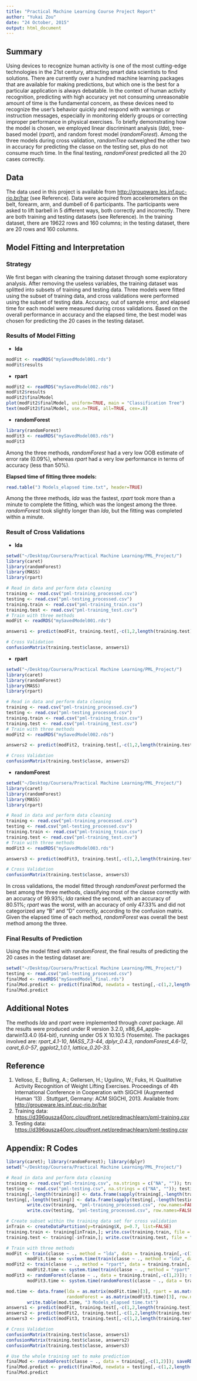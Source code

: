 ```yaml
---
title: "Practical Machine Learning Course Project Report"
author: "Yukai Zou"
date: "24 October, 2015"
output: html_document
---
```

## Summary
Using devices to recognize human activity is one of the most cutting-edge technologies in the 21st century, attracting smart data scientists to find solutions. There are currently over a hundred machine learning packages that are available for making predictions, but which one is the best for a particular application is always debatable. In the context of human activity recognition, predicting with high accuracy yet not consuming unreasonable amount of time is the fundamental concern, as these devices need to recognize the user's behavior quickly and respond with warnings or instruction messages, especially in monitoring elderly groups or correcting improper performance in physical exercises. To briefly demonstrating how the model is chosen, we employed linear discriminant analysis (*lda*), tree-based model (*rpart*), and random forest model (*randomForest*). Among the three models during cross validation, *randomTree* outweighed the other two in accuracy for predicting the classe on the testing set, plus do not consume much time. In the final testing, *randomForest* predicted all the 20 cases correctly.

## Data
The data used in this project is available from <http://groupware.les.inf.puc-rio.br/har> (see Reference). Data were acquired from accelerometers on the belt, forearm, arm, and dumbell of 6 participants. The participants were asked to lift barbell in 5 different ways, both correctly and incorrectly. There are both training and testing datasets (see Reference). In the training dataset, there are 19622 rows and 160 columns; in the testing dataset, there are 20 rows and 160 columns.

## Model Fitting and Interpretation
### Strategy
We first began with cleaning the training dataset through some exploratory analysis. After removing the useless variables, the training dataset was splitted into subsets of training and testing data. Three models were fitted using the subset of training data, and cross validations were performed using the subset of testing data. Accuracy, out of sample error, and elapsed time for each model were measured during cross validations. Based on the overall performance in accuracy and the elapsed time, the best model was chosen for predicting the 20 cases in the testing dataset.

### Results of Model Fitting
- **lda**
```r
modFit <- readRDS("mySavedModel001.rds")
modFit$results
```

- **rpart**
```r
modFit2 <- readRDS("mySavedModel002.rds")
modFit2$results
modFit2$finalModel
plot(modFit2$finalModel, uniform=TRUE, main = "Classification Tree")
text(modFit2$finalModel, use.n=TRUE, all=TRUE, cex=.8)
```

- **randomForest**
```r
library(randomForest)
modFit3 <- readRDS("mySavedModel003.rds")
modFit3
```

Among the three methods, *randomForest* had a very low OOB estimate of error rate (0.09%), whereas *rpart* had a very low performance in terms of accuracy (less than 50%).

**Elapsed time of fitting three models:**
```r
read.table("3 Models_elapsed time.txt", header=TRUE)
```
Among the three methods, *lda* was the fastest, *rpart* took more than a minute to complete the fitting, which was the longest among the three. *randomForest* took slightly longer than *lda*, but the fitting was completed within a minute.

### Result of Cross Validations
- **lda**
```r
setwd("~/Desktop/Coursera/Practical Machine Learning/PML_Project/")
library(caret)
library(randomForest)
library(MASS)
library(rpart)

# Read in data and perform data cleaning
training <- read.csv("pml-training_processed.csv")
testing <- read.csv("pml-testing_processed.csv")
training.train <- read.csv("pml-training_train.csv")
training.test <- read.csv("pml-training_test.csv")
# Train with three methods
modFit <- readRDS("mySavedModel001.rds")

answers1 <- predict(modFit, training.test[,-c(1,2,length(training.test))])

# Cross Validation
confusionMatrix(training.test$classe, answers1)
```

- **rpart**
```r
setwd("~/Desktop/Coursera/Practical Machine Learning/PML_Project/")
library(caret)
library(randomForest)
library(MASS)
library(rpart)

# Read in data and perform data cleaning
training <- read.csv("pml-training_processed.csv")
testing <- read.csv("pml-testing_processed.csv")
training.train <- read.csv("pml-training_train.csv")
training.test <- read.csv("pml-training_test.csv")
# Train with three methods
modFit2 <- readRDS("mySavedModel002.rds")

answers2 <- predict(modFit2, training.test[,-c(1,2,length(training.test))])

# Cross Validation
confusionMatrix(training.test$classe, answers2)
```

- **randomForest**
```r
setwd("~/Desktop/Coursera/Practical Machine Learning/PML_Project/")
library(caret)
library(randomForest)
library(MASS)
library(rpart)

# Read in data and perform data cleaning
training <- read.csv("pml-training_processed.csv")
testing <- read.csv("pml-testing_processed.csv")
training.train <- read.csv("pml-training_train.csv")
training.test <- read.csv("pml-training_test.csv")
# Train with three methods
modFit3 <- readRDS("mySavedModel003.rds")

answers3 <- predict(modFit3, training.test[,-c(1,2,length(training.test))])

# Cross Validation
confusionMatrix(training.test$classe, answers3)
```

In cross validations, the model fitted through *randomForest* performed the best among the three methods, classifying most of the classe correctly with an accuracy of 99.93%; *lda* ranked the second, with an accuracy of 80.51%; *rpart* was the worst, with an accuracy of only 47.33% and did not categorized any "B" and "D" correctly, according to the confusion matrix. Given the elapsed time of each method, *randomForest* was overall the best method among the three.

### Final Results of Prediction
Using the model fitted with *randomForest*, the final results of predicting the 20 cases in the testing dataset are:
```r
setwd("~/Desktop/Coursera/Practical Machine Learning/PML_Project/")
testing <- read.csv("pml-testing_processed.csv")
finalMod <- readRDS("mySavedModel_final.rds")
finalMod.predict <- predict(finalMod, newdata = testing[,-c(1,2,length(testing))])
finalMod.predict
```

## Additional Notes
The methods *lda* and *rpart* were implemented through *caret* package. All the results were produced under R version 3.2.0, x86\_64\_apple-darwin13.4.0 (64-bit), running under OS X 10.10.5 (Yosemite). The packages involved are: *rpart_4.1-10*, *MASS_7.3-44*, *dplyr_0.4.3*, *randomForest_4.6-12*, *caret_6.0-57*, *ggplot2_1.0.1*, *lattice_0.20-33*.

## Reference
1. Velloso, E.; Bulling, A.; Gellersen, H.; Ugulino, W.; Fuks, H. Qualitative Activity Recognition of Weight Lifting Exercises. Proceedings of 4th International Conference in Cooperation with SIGCHI (Augmented Human '13) . Stuttgart, Germany: ACM SIGCHI, 2013. Available from: <http://groupware.les.inf.puc-rio.br/har>
2. Training data: <https://d396qusza40orc.cloudfront.net/predmachlearn/pml-training.csv>
3. Testing data: <https://d396qusza40orc.cloudfront.net/predmachlearn/pml-testing.csv>

## Appendix: R Codes
```r
library(caret); library(randomForest); library(dplyr)
setwd("~/Desktop/Coursera/Practical Machine Learning/PML_Project/")

# Read in data and perform data cleaning
training <- read.csv("pml-training.csv", na.strings = c("NA", "")); training.NAlist <- grep("NA", training); training <- select(training, -training.NAlist)
testing <- read.csv("pml-testing.csv", na.strings = c("NA", "")); testing.NAlist <- grep("NA", testing); testing <- select(testing, -testing.NAlist)
training[,-length(training)] <- data.frame(sapply(training[,-length(training)], as.numeric))
testing[,-length(testing)] <- data.frame(sapply(testing[,-length(testing)], as.numeric))
        write.csv(training, "pml-training_processed.csv", row.names=FALSE)
        write.csv(testing, "pml-testing_processed.csv", row.names=FALSE)

# Create subset within the training data set for cross validation
inTrain <- createDataPartition(y=training$X, p=0.7, list=FALSE)
training.train <- training[inTrain,]; write.csv(training.train, file = "pml-training_train.csv", row.names = FALSE)
training.test <- training[-inTrain,]; write.csv(training.test, file = "pml-training_test.csv", row.names = FALSE)

# Train with three methods
modFit <- train(classe ~ ., method = "lda", data = training.train[,-c(1,2)]); saveRDS(modFit, "mySavedModel001.rds")
        modFit.time <- system.time(train(classe ~ ., method = "lda", data = training.train[,-c(1,2)]))
modFit2 <- train(classe ~ ., method = "rpart", data = training.train[,-c(1,2)]); saveRDS(modFit2, "mySavedModel002.rds")
        modFit2.time <- system.time(train(classe ~ ., method = "rpart", data = training.train[,-c(1,2)]))
modFit3 <- randomForest(classe ~ ., data = training.train[,-c(1,2)]); saveRDS(modFit3, "mySavedModel003.rds")
        modFit3.time <- system.time(randomForest(classe ~ ., data = training.train[,-c(1,2)]))

mod.time <- data.frame(lda = as.matrix(modFit.time)[3], rpart = as.matrix(modFit2.time)[3], 
                       randomForest = as.matrix(modFit3.time)[3], row.names = "elapsed time (sec)")
        write.table(mod.time, "3 Models_elapsed time.txt")
answers1 <- predict(modFit, training.test[,-c(1,2,length(training.test))])
answers2 <- predict(modFit2, training.test[,-c(1,2,length(training.test))])
answers3 <- predict(modFit3, training.test[,-c(1,2,length(training.test))])

# Cross Validation
confusionMatrix(training.test$classe, answers1)
confusionMatrix(training.test$classe, answers2)
confusionMatrix(training.test$classe, answers3)

# Use the whole training set to make prediction
finalMod <- randomForest(classe ~ ., data = training[,-c(1,2)]); saveRDS(finalMod, "mySavedModel_final.rds")
finalMod.predict <- predict(finalMod, newdata = testing[,-c(1,2,length(testing))])
finalMod.predict
```
